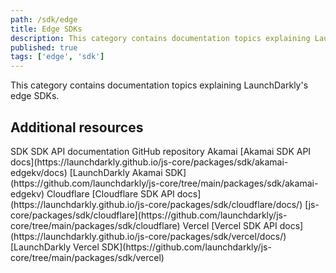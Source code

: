 ```yaml
---
path: /sdk/edge
title: Edge SDKs
description: This category contains documentation topics explaining LaunchDarkly's edge SDKs.
published: true
tags: ['edge', 'sdk']
---
```


This category contains documentation topics explaining LaunchDarkly's edge SDKs.

<EdgeSdks />

## Additional resources

<Table>
  <TableHeader>
    <TableHeadCell>SDK</TableHeadCell>
    <TableHeadCell>SDK API documentation</TableHeadCell>
    <TableHeadCell>GitHub repository</TableHeadCell>
  </TableHeader>
  <TableBody>
    <TableRow>
      <TableCell>Akamai</TableCell>
      <TableCell>[Akamai SDK API docs](https://launchdarkly.github.io/js-core/packages/sdk/akamai-edgekv/docs)</TableCell>
      <TableCell>[LaunchDarkly Akamai SDK](https://github.com/launchdarkly/js-core/tree/main/packages/sdk/akamai-edgekv)</TableCell>
    </TableRow>
    <TableRow>
      <TableCell>Cloudflare</TableCell>
      <TableCell>[Cloudflare SDK API docs](https://launchdarkly.github.io/js-core/packages/sdk/cloudflare/docs/)</TableCell>
      <TableCell>[js-core/packages/sdk/cloudflare](https://github.com/launchdarkly/js-core/tree/main/packages/sdk/cloudflare)</TableCell>
    </TableRow>
    <TableRow>
      <TableCell>Vercel</TableCell>
      <TableCell>[Vercel SDK API docs](https://launchdarkly.github.io/js-core/packages/sdk/vercel/docs/)</TableCell>
      <TableCell>[LaunchDarkly Vercel SDK](https://github.com/launchdarkly/js-core/tree/main/packages/sdk/vercel)</TableCell>
    </TableRow>
  </TableBody>
</Table>
